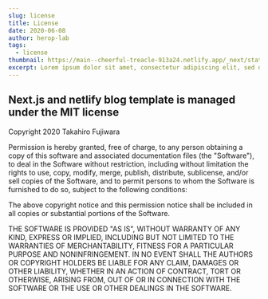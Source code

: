 ```yaml
---
slug: license
title: License
date: 2020-06-08
author: herop-lab
tags:
  - license
thumbnail: https://main--cheerful-treacle-913a24.netlify.app/_next/static/media/news1.c585a41f.png
excerpt: Lorem ipsum dolor sit amet, consectetur adipiscing elit, sed do eiusmod tempor incididunt ut labore et dolore magna aliqua.
---
```


## Next.js and netlify blog template is managed under the MIT license

Copyright 2020 Takahiro Fujiwara

Permission is hereby granted, free of charge, to any person obtaining a copy of this software and associated documentation files (the "Software"), to deal in the Software without restriction, including without limitation the rights to use, copy, modify, merge, publish, distribute, sublicense, and/or sell copies of the Software, and to permit persons to whom the Software is furnished to do so, subject to the following conditions:

The above copyright notice and this permission notice shall be included in all copies or substantial portions of the Software.

THE SOFTWARE IS PROVIDED "AS IS", WITHOUT WARRANTY OF ANY KIND, EXPRESS OR IMPLIED, INCLUDING BUT NOT LIMITED TO THE WARRANTIES OF MERCHANTABILITY, FITNESS FOR A PARTICULAR PURPOSE AND NONINFRINGEMENT. IN NO EVENT SHALL THE AUTHORS OR COPYRIGHT HOLDERS BE LIABLE FOR ANY CLAIM, DAMAGES OR OTHER LIABILITY, WHETHER IN AN ACTION OF CONTRACT, TORT OR OTHERWISE, ARISING FROM, OUT OF OR IN CONNECTION WITH THE SOFTWARE OR THE USE OR OTHER DEALINGS IN THE SOFTWARE.
